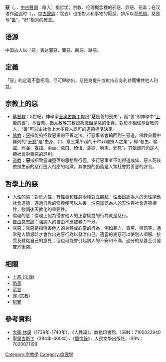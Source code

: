 {{otheruses}}
{{No footnotes|time=2010-09-16T17:22:51+00:00 }}
'''惡'''（{{pinyin|è}}，{{注音|ㄜˋ}}，[[四聲|中古聲調]]：陰入）指哲学、宗教、伦理概念裡的邪惡、罪惡、恶毒；在汉语作[[动词|动词]]时（{{pinyin|wù}}，{{注音|ㄨˋ}}，[[四聲|中古聲調]]：陰去）也指對人和事物的厭惡、排斥以至[[恐惧|恐惧]]。惡是与“[[善|善]]”、“好”相对的概念。

== 语源 ==
中国古人以「惡」表达邪惡、罪惡、醜惡、厭惡。

==定義==
「惡」的定義不盡相同，但可歸納出，惡是為提升或維持自身利益而犧牲他人利益。

== 宗教上的惡 ==
* [[基督教|基督教]]：5世紀，神學家[[圣奥古斯丁|圣奥古斯丁]]提出“'''惡'''是善的喪失”，而“善”即神學中“[[上帝|上帝]]的善”。基督教、猶太教等宗教認為[[撒但|撒但]]是惡的化身。對於不相信基督教的人，“善”可以由社會上大多數人認可的道德標準決定。
* [[佛教|佛教]]：[[惡_(佛教)|惡]]指能夠招致惡果的不善之法。行惡事者會輪回到三惡道。佛教典籍中羅列的“[[十惡_(佛教)|十惡]]”是“由身、口、意三業所起的十种非理損人之業”，即“殺生、偷盜、邪淫、妄語、兩舌、惡口、绮语、貪欲、嗔恚、邪見”。其依照的仍是人類社會對善惡的評判。
* [[道教|道教]]：'''惡'''指招致靈魂墮落的思想與行徑。多行惡事者不能得道成仙，惡人死後依照生前的惡行墮入相應的地獄。其依照的仍舊是人類社會對善惡的評判。

==哲學上的惡==
*人性的惡：對於人性，有性善和性惡兩種對立觀點：[[性善論|性善論]]認為人的天性順應社會道德，通過自覺的修養便可以从善；[[性惡論|性惡論]]認為人的天性與社會道德相悖，強調後天教化的重要性。
*倫理的惡：倫理上認為侵害他人的正當權益的行為就是惡行。
*[[自由意志論|自由意志論]]：強調人的自由不應被暴力干涉。
*兇惡：兇惡是指傷害他人的身體或心靈的行為，例如暴力、責罵、懲罰等，通常是人憤怒時才會作出兇惡行為以發泄自己。適當的兇惡可以使別人順服、接受及聽從自己的意見；但也可能會引起別人的不安和不滿，過分的惡甚至引發雙方衝突。

==相關==
*[[十恶_(法律)|十恶 (法律)]]
*[[偽善|偽善]]
*[[谎言|谎言]]
*[[罪_(宗教)|罪 (宗教)]]
*[[犯罪|犯罪]]

==參考資料==
*[[大衛·休謨|大衛·休謨]]（1739年-1740年），《人性論》，商務印書館，ISBN：7100022940
*[[聖奧古斯丁|聖奧古斯丁]]（394年-400年），《[[懺悔錄|懺悔錄]]》，人民文學出版社，ISBN：7020071198

[[Category:宗教學|Category:宗教學]]
[[Category:倫理學|Category:倫理學]]